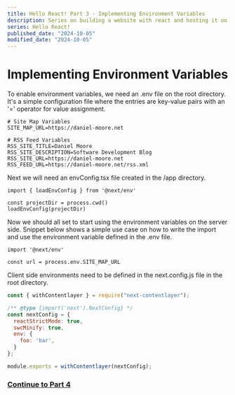 ```yaml
---
title: Hello React! Part 3 - Implementing Environment Variables
description: Series on building a website with react and hosting it on GitHub Pages.
series: Hello React!
published_date: "2024-10-05"
modified_date: "2024-10-05"
---
```


# Implementing Environment Variables
To enable environment variables, we need an .env file on the root directory.
It's a simple configuration file where the entries are key-value pairs with an '=' operator for value assignment.

```
# Site Map Variables
SITE_MAP_URL=https://daniel-moore.net

# RSS Feed Variables
RSS_SITE_TITLE=Daniel Moore
RSS_SITE_DESCRIPTION=Software Development Blog
RSS_SITE_URL=https://daniel-moore.net
RSS_FEED_URL=https://daniel-moore.net/rss.xml
```

Next we will need an envConfig.tsx file created in the /app directory.
```tsx
import { loadEnvConfig } from '@next/env'

const projectDir = process.cwd()
loadEnvConfig(projectDir)
```

Now we should all set to start using the environment variables on the server side.
Snippet below shows a simple use case on how to write the import and use the environment variable defined in the .env file.
```tsx
import '@next/env'

const url = process.env.SITE_MAP_URL
```

Client side environments need to be defined in the next.config.js file in the root directory.
```js
const { withContentlayer } = require("next-contentlayer");

/** @type {import('next').NextConfig} */
const nextConfig = {
  reactStrictMode: true,
  swcMinify: true,
  env: {
    foo: 'bar',
  }
};

module.exports = withContentlayer(nextConfig);
```

### [Continue to Part 4](/posts/hello-react/hello-react-04)